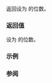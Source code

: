 {{cpp/utility/bitset/title|count}}
{{cpp/utility/bitset/navbar}}
{{ddcla|noexcept=c++11|constexpr=c++23|
std::size_t count() const;
}}

返回设为 {{c|true}} 的位数。

===返回值===
设为 {{c|true}} 的位数。

===示例===
{{example
|code=
#include &lt;bitset&gt;
#include &lt;iostream&gt;

constexpr auto popcount(unsigned x) noexcept
{
    unsigned num{};
    for (; x; ++num, x &amp;= (x - 1));
    return num;
}
static_assert(popcount(0b101010) == std::bitset&lt;8&gt;{0b101010}.count());

int main()
{
    std::bitset&lt;8&gt; b("00010010");
    std::cout &lt;&lt; "初值: " &lt;&lt; b &lt;&lt; '\n';

    // 寻找首个未设置的位
    std::size_t idx = 0;
    while (idx &lt; b.size() &amp;&amp; b.test(idx))
        ++idx;

    // 继续设置位直至 bitset 有一半被填充
    while (idx &lt; b.size() &amp;&amp; b.count() &lt; b.size() / 2)
    {
        b.set(idx);
        std::cout &lt;&lt; "设置位 " &lt;&lt; idx &lt;&lt; ": " &lt;&lt; b &lt;&lt; '\n';
        while (idx &lt; b.size() &amp;&amp; b.test(idx))
            ++idx;
    }
}
|output=
初值: 00010010
设置位 0: 00010011
设置位 2: 00010111
}}

===参阅===
{{dsc begin}}
{{dsc inc|cpp/utility/bitset/dsc size}}
{{dsc inc|cpp/numeric/dsc popcount}}
{{dsc end}}

{{langlinks|de|en|es|fr|it|ja|pt|ru}}